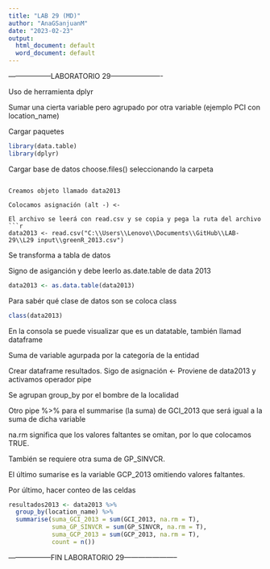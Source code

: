 ```yaml
---
title: "LAB 29 (MD)"
author: "AnaGSanjuanM"
date: "2023-02-23"
output:
  html_document: default
  word_document: default
---
```


------------------LABORATORIO 29----------------------

Uso de herramienta dplyr

Sumar una cierta variable pero agrupado por otra variable (ejemplo PCI con location_name)

Cargar paquetes
```r
library(data.table)
library(dplyr)
```

Cargar base de datos choose.files() seleccionando la carpeta
```

Creamos objeto llamado data2013

Colocamos asignación (alt -) <- 

El archivo se leerá con read.csv y se copia y pega la ruta del archivo
```r
data2013 <- read.csv("C:\\Users\\Lenovo\\Documents\\GitHub\\LAB-29\\L29 input\\greenR_2013.csv")
```

Se transforma a tabla de datos

Signo de asiganción y debe leerlo as.date.table de data 2013
```r
data2013 <- as.data.table(data2013)
```

Para sabér qué clase de datos son se coloca class
```r
class(data2013)
```
En la consola se puede visualizar que es un datatable, también llamad dataframe

Suma de variable agurpada por la categoría de la entidad

Crear dataframe resultados. Sigo de asignación <- Proviene de data2013 y activamos operador pipe

Se agrupan group_by por el bombre de la localidad

Otro pipe %>%  para el summarise (la suma) de GCI_2013 que será igual a la suma de dicha variable

na.rm significa que los valores faltantes se omitan, por lo que colocamos TRUE.

También se requiere otra suma de GP_SINVCR. 

El último sumarise es la variable GCP_2013 omitiendo valores faltantes.

Por último, hacer conteo de las celdas
```r
resultados2013 <- data2013 %>% 
  group_by(location_name) %>% 
  summarise(suma_GCI_2013 = sum(GCI_2013, na.rm = T),
            suma_GP_SINVCR = sum(GP_SINVCR, na.rm = T),
            suma_GCP_2013 = sum(GCP_2013, na.rm = T),
            count = n())
```

------------------FIN LABORATORIO 29-----------------------
